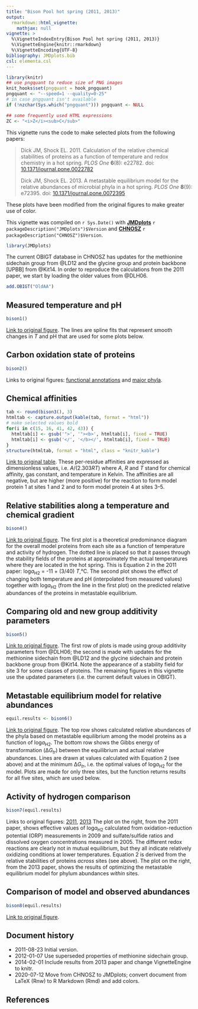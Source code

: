 ```yaml
---
title: "Bison Pool hot spring (2011, 2013)"
output: 
  rmarkdown::html_vignette:
    mathjax: null
vignette: >
  %\VignetteIndexEntry{Bison Pool hot spring (2011, 2013)}
  %\VignetteEngine{knitr::rmarkdown}
  %\VignetteEncoding{UTF-8}
bibliography: JMDplots.bib
csl: elementa.csl
---
```


<style>
/* https://gomakethings.com/how-to-break-an-image-out-of-its-parent-container-with-css/ */
@media (min-width: 700px) {
  .full-width {
    left: 50%;
    margin-left: -50vw;
    margin-right: -50vw;
    max-width: 100vw;
    position: relative;
    right: 50%;
    width: 100vw;
  }
}
@media (min-width: 1020px) {
  .full-width {
    left: 50vw; /* fallback if needed */
    left: calc(50vw - 160px);
    width: 1000px;
    position: relative;
    background-color: #9ecff7;
    padding:10px;
  }
}
</style>

```r
library(knitr)
## use pngquant to reduce size of PNG images
knit_hooks$set(pngquant = hook_pngquant)
pngquant <- "--speed=1 --quality=0-25"
# in case pngquant isn't available
if (!nzchar(Sys.which("pngquant"))) pngquant <- NULL 
```

```r
## some frequently used HTML expressions
ZC <- "<i>Z</i><sub>C</sub>"
```

This vignette runs the code to make selected plots from the following papers:

> Dick JM, Shock EL. 2011. Calculation of the relative chemical stabilities of proteins as a function of temperature and redox chemistry in a hot spring. *PLOS One* **6**(8): e22782. doi: [10.1371/journal.pone.0022782](https://doi.org/10.1371/journal.pone.0022782)
>
> Dick JM, Shock EL. 2013. A metastable equilibrium model for the relative abundances of microbial phyla in a hot spring. *PLOS One* **8**(9): e72395. doi: [10.1371/journal.pone.0072395](https://doi.org/10.1371/journal.pone.0072395)

These plots have been modified from the original figures to make greater use of color.

This vignette was compiled on `r Sys.Date()` with **[JMDplots](https://github.com/jedick/JMDplots)** `r packageDescription("JMDplots")$Version` and **[CHNOSZ](http://chnosz.net)** `r packageDescription("CHNOSZ")$Version`.

```r
library(JMDplots)
```

The current OBIGT database in CHNOSZ has updates for the methionine sidechain group from @LD12 and the glycine group and protein backbone [UPBB] from @Kit14.
In order to reproduce the calculations from the 2011 paper, we start by loading the older values from @DLH06.

```r
add.OBIGT("OldAA")
```

## Measured temperature and pH
```r
bison1()
```
[Link to original figure](https://doi.org/10.1371/journal.pone.0022782.g005).
The lines are spline fits that represent smooth changes in *T* and pH that are used for some plots below.

## Carbon oxidation state of proteins
```r
bison2()
```

Links to original figures: [functional annotations](https://doi.org/10.1371/journal.pone.0022782.g004) and [major phyla](https://doi.org/10.1371/journal.pone.0072395.g001).

## Chemical affinities 
```r
tab <- round(bison3(), 3)
htmltab <- capture.output(kable(tab, format = "html"))
# make selected values bold
for(i in c(15, 16, 41, 42, 43)) {
  htmltab[i] <- gsub('">', '"><b>', htmltab[i], fixed = TRUE)
  htmltab[i] <- gsub('</', '</b></', htmltab[i], fixed = TRUE)
}
structure(htmltab, format = "html", class = "knitr_kable")
```
[Link to original table](https://doi.org/10.1371/journal.pone.0022782.t005).
These per-residue affinities are expressed as dimensionless values, i.e. *A*/(2.303*RT*) where *A*, *R* and *T* stand for chemical affinity, gas constant, and temperature in Kelvin.
The affinities are all negative, but are higher (more positive) for the reaction to form model protein 1 at sites 1 and 2 and to form model protein 4 at sites 3--5.

## Relative stabilities along a temperature and chemical gradient
```r
bison4()
```
[Link to original figure](https://doi.org/10.1371/journal.pone.0022782.g005).
The first plot is a theoretical predominance diagram for the overall model proteins from each site as a function of temperature and activity of hydrogen.
The dotted line is placed so that it passes through the stability fields of the proteins at approximately the actual temperatures where they are located in the hot spring.
This is Equation 2 in the 2011 paper: log*a*~H2~ = -11 + (3/40) *T*,°C.
The second plot shows the effect of changing both temperature and pH (interpolated from measured values) together with log*a*~H2~ (from the line in the first plot) on the predicted relative abundances of the proteins in metastable equilibrium.

## Comparing old and new group additivity parameters
```r
bison5()
```
[Link to original figure](https://doi.org/10.1371/journal.pone.0072395.g002).
The first row of plots is made using group additivity parameters from @DLH06; the second is made with updates for the methionine sidechain from @LD12 and the glycine sidechain and protein backbone group from @Kit14.
Note the appearance of a stability field for site 3 for some classes of proteins.
The remaining figures in this vignette use the updated parameters (i.e. the current default values in OBIGT).

## Metastable equilibrium model for relative abundances
```r
equil.results <- bison6()
```
[Link to original figure](https://doi.org/10.1371/journal.pone.0072395.g003).
The top row shows calculated relative abundances of the phyla based on metastable equilibrium among the model proteins as a function of log*a*~H2~.
The bottom row shows the Gibbs energy of transformation (Δ*G~tr~*) between the equilibrium and actual relative abundances.
Lines are drawn at values calculated with Equation 2 (see above) and at the minimum Δ*G~tr~*, i.e. the optimal values of log*a*~H2~ for the model.
Plots are made for only three sites, but the function returns results for all five sites, which are used below.

## Activity of hydrogen comparison
```r
bison7(equil.results)
```
Links to original figures: [2011](https://doi.org/10.1371/journal.pone.0022782.g009), [2013](https://doi.org/10.1371/journal.pone.0072395.g004)
The plot on the right, from the 2011 paper, shows effective values of log*a*~H2~ calculated from oxidation-reduction potential (ORP) measurements in 2009 and sulfate/sulfide ratios and dissolved oxygen concentrations measured in 2005.
The different redox reactions are clearly not in mutual equilibrium, but they all indicate relatively oxidizing conditions at lower temperatures.
Equation 2 is derived from the relative stabilities of proteins *across* sites (see above).
The plot on the right, from the 2013 paper, shows the results of optimizing the metastable equilibrium model for phylum abundances *within* sites.

## Comparison of model and observed abundances
```r
bison8(equil.results)
```
[Link to original figure](https://doi.org/10.1371/journal.pone.0072395.g005).

## Document history

* 2011-08-23 Initial version.
* 2012-01-07 Use superseded properties of methionine sidechain group.
* 2014-02-01 Include results from 2013 paper and change VignetteEngine to knitr.
* 2020-07-12 Move from CHNOSZ to JMDplots; convert document from LaTeX (Rnw) to R Markdown (Rmd) and add colors.

## References
